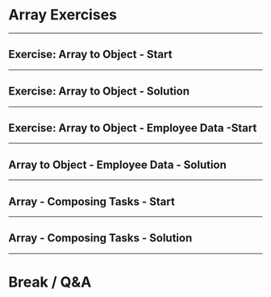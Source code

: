 
# Array Exercises
---

## Exercise: Array to Object - Start

<ReplIt src="https://repl.it/@e_schultz/Array-to-Object-start?lite=true"/>

---

## Exercise: Array to Object - Solution

<ReplIt src="https://repl.it/@e_schultz/Array-to-Object-solution?lite=true"/>

---

## Exercise: Array to Object - Employee Data -Start

<ReplIt src="https://repl.it/@e_schultz/Array-to-Object-transformEmployeeData-start?lite=true"/>

---

## Array to Object - Employee Data - Solution

<ReplIt src="https://repl.it/@e_schultz/Array-to-Object-transformEmployeeData-solution?lite=true"/>

---

## Array - Composing Tasks - Start

<ReplIt src="https://repl.it/@e_schultz/Arrays-Task-Management-Start?lite=true"/>

---

## Array - Composing Tasks - Solution

<ReplIt src="https://repl.it/@e_schultz/Arrays-Task-Management-Solution?lite=true"/>

---

# Break / Q&A